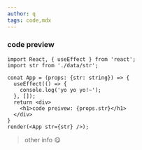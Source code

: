 ```yaml
---
author: q
tags: code,mdx
---
```


### code preview 

```tsx live
import React, { useEffect } from 'react';
import str from './data/str';

conat App = (props: {str: string}) => {
  useEffect(() => {
    console.log('yo yo yo!~');
  }, []);
  return <div>
    <h1>code preivew: {props.str}</h1>
  </div>
}
render(<App str={str} />);
```

> other info 😋